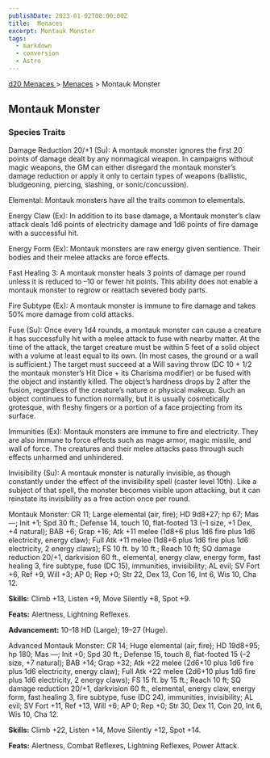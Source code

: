 ```yaml
---
publishDate: 2023-01-02T00:00:00Z
title:  Menaces
excerpt: Montauk Monster
tags:
  - markdown
  - conversion
  - Astro
---
```


[ d20 Menaces ](/#menacesD20) > [ Menaces](menaces-d20-menaces-index) > Montauk Monster

##  Montauk Monster

###  Species Traits

Damage Reduction 20/+1 (Su): A montauk monster ignores the first 20 points of
damage dealt by any nonmagical weapon. In campaigns without magic weapons, the
GM can either disregard the montauk monster’s damage reduction or apply it
only to certain types of weapons (ballistic, bludgeoning, piercing, slashing,
or sonic/concussion).

Elemental: Montauk monsters have all the traits common to elementals.

Energy Claw (Ex): In addition to its base damage, a Montauk monster’s claw
attack deals 1d6 points of electricity damage and 1d6 points of fire damage
with a successful hit.

Energy Form (Ex): Montauk monsters are raw energy given sentience. Their
bodies and their melee attacks are force effects.

Fast Healing 3: A montauk monster heals 3 points of damage per round unless it
is reduced to –10 or fewer hit points. This ability does not enable a montauk
monster to regrow or reattach severed body parts.

Fire Subtype (Ex): A montauk monster is immune to fire damage and takes 50%
more damage from cold attacks.

Fuse (Su): Once every 1d4 rounds, a montauk monster can cause a creature it
has successfully hit with a melee attack to fuse with nearby matter. At the
time of the attack, the target creature must be within 5 feet of a solid
object with a volume at least equal to its own. (In most cases, the ground or
a wall is sufficient.) The target must succeed at a Will saving throw (DC 10 +
1/2 the montauk monster’s Hit Dice + its Charisma modifier) or be fused with
the object and instantly killed. The object’s hardness drops by 2 after the
fusion, regardless of the creature’s nature or physical makeup. Such an object
continues to function normally, but it is usually cosmetically grotesque, with
fleshy fingers or a portion of a face projecting from its surface.

Immunities (Ex): Montauk monsters are immune to fire and electricity. They are
also immune to force effects such as mage armor, magic missile, and wall of
force. The creatures and their melee attacks pass through such effects
unharmed and unhindered.

Invisibility (Su): A montauk monster is naturally invisible, as though
constantly under the effect of the invisibility spell (caster level 10th).
Like a subject of that spell, the monster becomes visible upon attacking, but
it can reinstate its invisibility as a free action once per round.

Montauk Monster: CR 11; Large elemental (air, fire); HD 9d8+27; hp 67; Mas —;
Init +1; Spd 30 ft.; Defense 14, touch 10, flat-footed 13 (–1 size, +1 Dex, +4
natural); BAB +6; Grap +16; Atk +11 melee (1d8+6 plus 1d6 fire plus 1d6
electricity, energy claw); Full Atk +11 melee (1d8+6 plus 1d6 fire plus 1d6
electricity, 2 energy claws); FS 10 ft. by 10 ft.; Reach 10 ft; SQ damage
reduction 20/+1, darkvision 60 ft., elemental, energy claw, energy form, fast
healing 3, fire subtype, fuse (DC 15), immunities, invisibility; AL evil; SV
Fort +6, Ref +9, Will +3; AP 0; Rep +0; Str 22, Dex 13, Con 16, Int 6, Wis 10,
Cha 12.

**Skills:** Climb +13, Listen +9, Move Silently +8, Spot +9.

**Feats:** Alertness, Lightning Reflexes.

**Advancement:** 10–18 HD (Large); 19–27 (Huge).

Advanced Montauk Monster: CR 14; Huge elemental (air, fire); HD 19d8+95; hp
180; Mas —; Init +0; Spd 30 ft.; Defense 15, touch 8, flat-footed 15 (–2 size,
+7 natural); BAB +14; Grap +32; Atk +22 melee (2d6+10 plus 1d6 fire plus 1d6
electricity, energy claw); Full Atk +22 melee (2d6+10 plus 1d6 fire plus 1d6
electricity, 2 energy claws); FS 15 ft. by 15 ft.; Reach 10 ft; SQ damage
reduction 20/+1, darkvision 60 ft., elemental, energy claw, energy form, fast
healing 3, fire subtype, fuse (DC 24), immunities, invisibility; AL evil; SV
Fort +11, Ref +13, Will +6; AP 0; Rep +0; Str 30, Dex 11, Con 20, Int 6, Wis
10, Cha 12.

**Skills:** Climb +22, Listen +14, Move Silently +12, Spot +14.

**Feats:** Alertness, Combat Reflexes, Lightning Reflexes, Power Attack.

